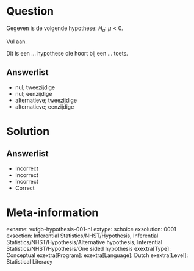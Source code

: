 Question
========

Gegeven is de volgende hypothese: $H_{a}$: $\mu < 0$. 

Vul aan.

Dit is een ... hypothese die hoort bij een ... toets.
  
Answerlist
----------
* nul; tweezijdige
* nul; eenzijdige
* alternatieve; tweezijdige
* alternatieve; eenzijdige

Solution
========

Answerlist
----------
* Incorrect
* Incorrect
* Incorrect
* Correct

Meta-information
================
exname: vufgb-hypothesis-001-nl
extype: schoice
exsolution: 0001
exsection: Inferential Statistics/NHST/Hypothesis, Inferential Statistics/NHST/Hypothesis/Alternative hypothesis, Inferential Statistics/NHST/Hypothesis/One sided hypothesis
exextra[Type]: Conceptual
exextra[Program]: 
exextra[Language]: Dutch
exextra[Level]: Statistical Literacy
